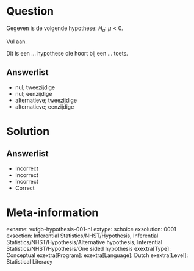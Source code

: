 Question
========

Gegeven is de volgende hypothese: $H_{a}$: $\mu < 0$. 

Vul aan.

Dit is een ... hypothese die hoort bij een ... toets.
  
Answerlist
----------
* nul; tweezijdige
* nul; eenzijdige
* alternatieve; tweezijdige
* alternatieve; eenzijdige

Solution
========

Answerlist
----------
* Incorrect
* Incorrect
* Incorrect
* Correct

Meta-information
================
exname: vufgb-hypothesis-001-nl
extype: schoice
exsolution: 0001
exsection: Inferential Statistics/NHST/Hypothesis, Inferential Statistics/NHST/Hypothesis/Alternative hypothesis, Inferential Statistics/NHST/Hypothesis/One sided hypothesis
exextra[Type]: Conceptual
exextra[Program]: 
exextra[Language]: Dutch
exextra[Level]: Statistical Literacy
